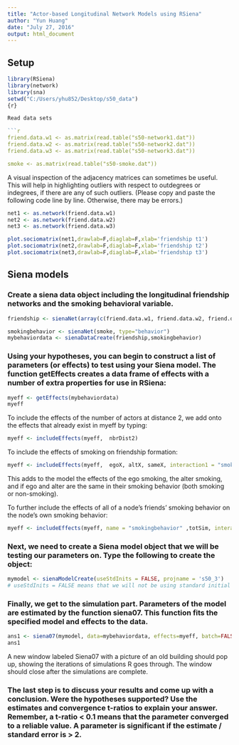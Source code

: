 ```yaml
---
title: "Actor-based Longitudinal Network Models using RSiena"
author: "Yun Huang"
date: "July 27, 2016"
output: html_document
---
```


## Setup

```r
library(RSiena)
library(network)
library(sna)
setwd("C:/Users/yhu852/Desktop/s50_data")
{r}

Read data sets

```r
friend.data.w1 <- as.matrix(read.table("s50-network1.dat")) 
friend.data.w2 <- as.matrix(read.table("s50-network2.dat")) 
friend.data.w3 <- as.matrix(read.table("s50-network3.dat"))

smoke <- as.matrix(read.table("s50-smoke.dat"))
```

A visual inspection of the adjacency matrices can sometimes be useful. This will help in highlighting outliers with respect to outdegrees or indegrees, if there are any of such outliers. (Please copy and paste the following code line by line. Otherwise, there may be errors.) 

```r
net1 <- as.network(friend.data.w1) 
net2 <- as.network(friend.data.w2) 
net3 <- as.network(friend.data.w3) 

plot.sociomatrix(net1,drawlab=F,diaglab=F,xlab='friendship t1')
plot.sociomatrix(net2,drawlab=F,diaglab=F,xlab='friendship t2')
plot.sociomatrix(net3,drawlab=F,diaglab=F,xlab='friendship t3')
```

## Siena models

### Create a siena data object including the longitudinal friendship networks and the smoking behavioral variable.

```r
friendship <- sienaNet(array(c(friend.data.w1, friend.data.w2, friend.data.w3), dim=c(50, 50, 3)))

smokingbehavior <- sienaNet(smoke, type="behavior")
mybehaviordata <- sienaDataCreate(friendship,smokingbehavior)
```

###	Using your hypotheses, you can begin to construct a list of parameters (or effects) to test using your Siena model. The function getEffects creates a data frame of effects with a number of extra properties for use in RSiena:

```r
myeff <- getEffects(mybehaviordata)
myeff
```

To include the effects of the number of actors at distance 2, we add onto the effects that already exist in myeff by typing:
```r
myeff <- includeEffects(myeff,  nbrDist2)
```

To include the effects of smoking on friendship formation:
```r
myeff <- includeEffects(myeff,  egoX, altX, sameX, interaction1 = "smokingbehavior")
```
This adds to the model the effects of the ego smoking, the alter smoking, and if ego and alter are the same in their smoking behavior (both smoking or non-smoking). 


To further include the effects of all of a node's friends' smoking behavior on the node's own smoking behavior:
```r
myeff <- includeEffects(myeff, name = "smokingbehavior" ,totSim, interaction1 = "friendship")
```


###	Next, we need to create a Siena model object that we will be testing our parameters on. Type the following to create the object: 

```r
mymodel <- sienaModelCreate(useStdInits = FALSE, projname = 's50_3')
# useStdInits = FALSE means that we will not be using standard initial values, but will instead be using the values that are contained in initialValue column in the effects object myeff. 
```

###	Finally, we get to the simulation part. Parameters of the model are estimated by the function siena07. This function fits the specified model and effects to the data. 

```r
ans1 <- siena07(mymodel, data=mybehaviordata, effects=myeff, batch=FALSE, verbose=FALSE)
ans1
```

A new window labeled Siena07 with a picture of an old building should pop up, showing the iterations of simulations R goes through. The window should close after the simulations are complete.


###	The last step is to discuss your results and come up with a conclusion. Were the hypotheses supported? Use the estimates and convergence t-ratios to explain your answer. Remember, a t-ratio < 0.1 means that the parameter converged to a reliable value. A parameter is significant if the estimate / standard error is > 2. 
